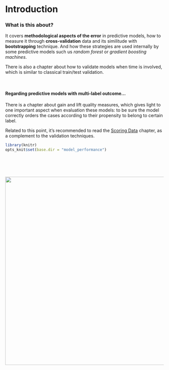 Introduction
===

### What is this about?

It covers **methodological aspects of the error** in predictive models, how to measure it through **cross-validation** data and its similitude with **bootstrapping** technique. And how these strategies are used internally by some predictive models such us _random forest_ or _gradient boosting machines_.

There is also a chapter about how to validate models when time is involved, which is similar to classical train/test validation.

<br>

#### Regarding predictive models with multi-label outcome...

There is a chapter about gain and lift quality measures, which gives light to one important aspect when evaluation these models: to be sure the model correctly orders the cases according to their propensity to belong to certain label.

Related to this point, it's recommended to read the <a href="http://livebook.datascienceheroes.com/scoring/scoring.html">Scoring Data</a> chapter, as a complement to the validation techniques.


```r
library(knitr)
opts_knit$set(base.dir = "model_performance")
```

<br>
<br>
<br>


<img src="cover.png" width='600px'> 


<br>
